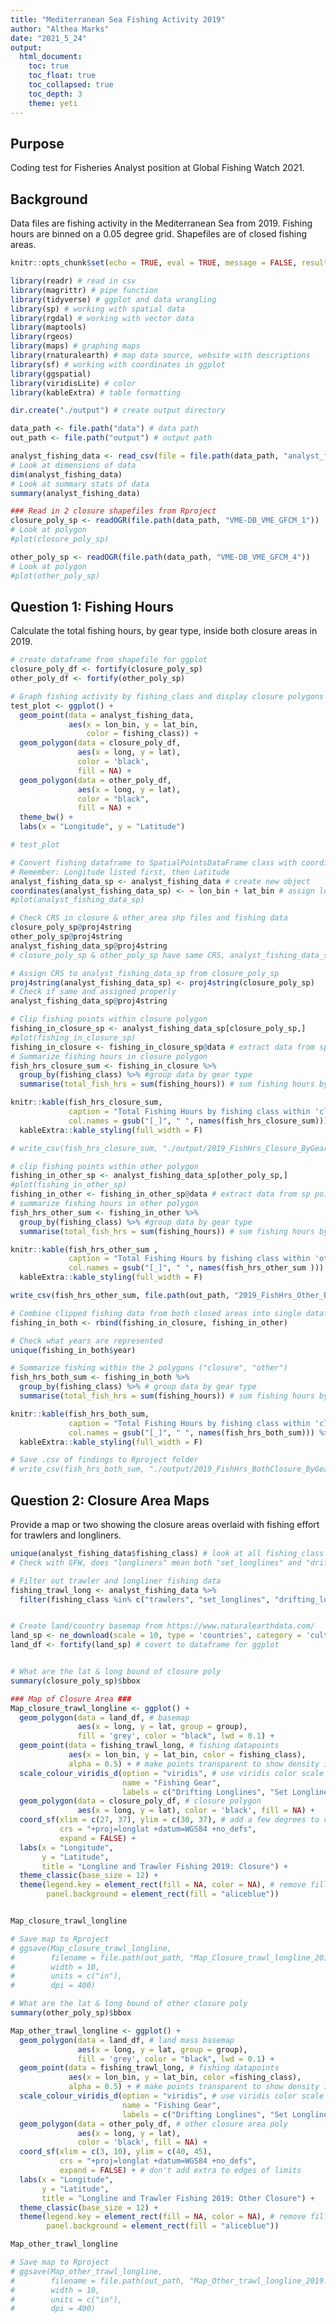 ```yaml
---
title: "Mediterranean Sea Fishing Activity 2019"
author: "Althea Marks"
date: "2021_5_24"
output: 
  html_document:
    toc: true
    toc_float: true
    toc_collapsed: true
    toc_depth: 3
    theme: yeti
---
```


## Purpose

Coding test for Fisheries Analyst position at Global Fishing Watch 2021.

## Background

Data files are fishing activity in the Mediterranean Sea from 2019. Fishing hours are binned on a 0.05 degree grid. Shapefiles are of closed fishing areas. 

```r
knitr::opts_chunk$set(echo = TRUE, eval = TRUE, message = FALSE, results = "hide", warning = FALSE)
```

```r
library(readr) # read in csv
library(magrittr) # pipe function
library(tidyverse) # ggplot and data wrangling
library(sp) # working with spatial data
library(rgdal) # working with vector data
library(maptools)
library(rgeos)
library(maps) # graphing maps
library(rnaturalearth) # map data source, website with descriptions
library(sf) # working with coordinates in ggplot
library(ggspatial)
library(viridisLite) # color
library(kableExtra) # table formatting
```

```r
dir.create("./output") # create output directory

data_path <- file.path("data") # data path
out_path <- file.path("output") # output path
```


```r
analyst_fishing_data <- read_csv(file = file.path(data_path, "analyst_fishing_data.csv"))
# Look at dimensions of data
dim(analyst_fishing_data)
# Look at summary stats of data
summary(analyst_fishing_data)

### Read in 2 closure shapefiles from Rproject
closure_poly_sp <- readOGR(file.path(data_path, "VME-DB_VME_GFCM_1"))
# Look at polygon
#plot(closure_poly_sp)

other_poly_sp <- readOGR(file.path(data_path, "VME-DB_VME_GFCM_4"))
# Look at polygon
#plot(other_poly_sp)
```

## Question 1: Fishing Hours

Calculate the total fishing hours, by gear type, inside both closure areas in 2019.

```r
# create dataframe from shapefile for ggplot
closure_poly_df <- fortify(closure_poly_sp)
other_poly_df <- fortify(other_poly_sp)

# Graph fishing activity by fishing_class and display closure polygons
test_plot <- ggplot() +
  geom_point(data = analyst_fishing_data,
             aes(x = lon_bin, y = lat_bin,
                 color = fishing_class)) +
  geom_polygon(data = closure_poly_df,
               aes(x = long, y = lat),
               color = 'black',
               fill = NA) +
  geom_polygon(data = other_poly_df,
               aes(x = long, y = lat),
               color = "black",
               fill = NA) +
  theme_bw() +
  labs(x = "Longitude", y = "Latitude")

# test_plot

# Convert fishing dataframe to SpatialPointsDataFrame class with coordinates from columns
# Remember: Longitude listed first, then Latitude
analyst_fishing_data_sp <- analyst_fishing_data # create new object
coordinates(analyst_fishing_data_sp) <- ~ lon_bin + lat_bin # assign long & lat to coordinates
#plot(analyst_fishing_data_sp)

# Check CRS in closure & other_area shp files and fishing data
closure_poly_sp@proj4string
other_poly_sp@proj4string
analyst_fishing_data_sp@proj4string
# closure_poly_sp & other_poly_sp have same CRS, analyst_fishing_data_sp has no CRS

# Assign CRS to analyst_fishing_data_sp from closure_poly_sp
proj4string(analyst_fishing_data_sp) <- proj4string(closure_poly_sp)
# Check if same and assigned properly
analyst_fishing_data_sp@proj4string 

# Clip fishing points within closure polygon
fishing_in_closure_sp <- analyst_fishing_data_sp[closure_poly_sp,]
#plot(fishing_in_closure_sp)
fishing_in_closure <- fishing_in_closure_sp@data # extract data from sp points dataframe
# Summarize fishing hours in closure polygon
fish_hrs_closure_sum <- fishing_in_closure %>%
  group_by(fishing_class) %>% #group data by gear type
  summarise(total_fish_hrs = sum(fishing_hours)) # sum fishing hours by gear type

knitr::kable(fish_hrs_closure_sum, 
             caption = "Total Fishing Hours by fishing class within 'closure' polygon",
             col.names = gsub("[_]", " ", names(fish_hrs_closure_sum))) %>%
  kableExtra::kable_styling(full_width = F)

# write_csv(fish_hrs_closure_sum, "./output/2019_FishHrs_Closure_ByGear.csv")

# clip fishing points within other polygon
fishing_in_other_sp <- analyst_fishing_data_sp[other_poly_sp,]
#plot(fishing_in_other_sp)
fishing_in_other <- fishing_in_other_sp@data # extract data from sp points dataframe
# summarize fishing hours in other polygon
fish_hrs_other_sum <- fishing_in_other %>% 
  group_by(fishing_class) %>% #group data by gear type
  summarise(total_fish_hrs = sum(fishing_hours)) # sum fishing hours by gear type

knitr::kable(fish_hrs_other_sum , 
             caption = "Total Fishing Hours by fishing class within 'other' polygon",
             col.names = gsub("[_]", " ", names(fish_hrs_other_sum ))) %>%
  kableExtra::kable_styling(full_width = F)

write_csv(fish_hrs_other_sum, file.path(out_path, "2019_FishHrs_Other_ByGear.csv"))

# Combine clipped fishing data from both closed areas into single dataframe
fishing_in_both <- rbind(fishing_in_closure, fishing_in_other)

# Check what years are represented
unique(fishing_in_both$year)

# Summarize fishing within the 2 polygons ("closure", "other")
fish_hrs_both_sum <- fishing_in_both %>% 
  group_by(fishing_class) %>% # group data by gear type
  summarise(total_fish_hrs = sum(fishing_hours)) # sum fishing hours by gear type

knitr::kable(fish_hrs_both_sum, 
             caption = "Total Fishing Hours by fishing class within 'closure' and 'other' polygons",
             col.names = gsub("[_]", " ", names(fish_hrs_both_sum))) %>%
  kableExtra::kable_styling(full_width = F)

# Save .csv of findings to Rproject folder
# write_csv(fish_hrs_both_sum, "./output/2019_FishHrs_BothClosure_ByGear.csv")
```

## Question 2: Closure Area Maps

Provide a map or two showing the closure areas overlaid with fishing effort for trawlers and longliners.

```r

unique(analyst_fishing_data$fishing_class) # look at all fishing_class types
# Check with GFW, does "longliners" mean both "set_longlines" and "drifting_longlines"?

# Filter out trawler and longliner fishing data
fishing_trawl_long <- analyst_fishing_data %>% 
  filter(fishing_class %in% c("trawlers", "set_longlines", "drifting_longlines"))


# Create land/country basemap from https://www.naturalearthdata.com/
land_sp <- ne_download(scale = 10, type = 'countries', category = 'cultural', returnclass = 'sp')
land_df <- fortify(land_sp) # covert to dataframe for ggplot


# What are the lat & long bound of closure poly
summary(closure_poly_sp)$bbox

### Map of Closure Area ###
Map_closure_trawl_longline <- ggplot() +
  geom_polygon(data = land_df, # basemap 
               aes(x = long, y = lat, group = group),
               fill = 'grey', color = "black", lwd = 0.1) +
  geom_point(data = fishing_trawl_long, # fishing datapoints
             aes(x = lon_bin, y = lat_bin, color = fishing_class),
             alpha = 0.5) + # make points transparent to show density if layered
  scale_colour_viridis_d(option = "viridis", # use viridis color scale for gear type
                         name = "Fishing Gear", 
                         labels = c("Drifting Longlines", "Set Longlines", "Trawlers")) +
  geom_polygon(data = closure_poly_df, # closure polygon
               aes(x = long, y = lat), color = 'black', fill = NA) +
  coord_sf(xlim = c(27, 37), ylim = c(30, 37), # add a few degrees to closure poly bounds
           crs = "+proj=longlat +datum=WGS84 +no_defs",
           expand = FALSE) +
  labs(x = "Longitude", 
       y = "Latitude",
       title = "Longline and Trawler Fishing 2019: Closure") +
  theme_classic(base_size = 12) +
  theme(legend.key = element_rect(fill = NA, color = NA), # remove fill color from legend
        panel.background = element_rect(fill = "aliceblue"))


Map_closure_trawl_longline

# Save map to Rproject
# ggsave(Map_closure_trawl_longline, 
#        filename = file.path(out_path, "Map_Closure_trawl_longline_2019.png"),
#        width = 10,
#        units = c("in"),
#        dpi = 400)
```

```r
# What are the lat & long bound of other closure poly
summary(other_poly_sp)$bbox

Map_other_trawl_longline <- ggplot() +
  geom_polygon(data = land_df, # land mass basemap
               aes(x = long, y = lat, group = group),
               fill = 'grey', color = "black", lwd = 0.1) +
  geom_point(data = fishing_trawl_long, # fishing datapoints
             aes(x = lon_bin, y = lat_bin, color =fishing_class),
             alpha = 0.5) + # make points transparent to show density if layered
  scale_colour_viridis_d(option = "viridis", # use viridis color scale for gear type
                         name = "Fishing Gear", 
                         labels = c("Drifting Longlines", "Set Longlines", "Trawlers")) +
  geom_polygon(data = other_poly_df, # other closure area poly
               aes(x = long, y = lat), 
               color = 'black', fill = NA) +
  coord_sf(xlim = c(3, 10), ylim = c(40, 45), 
           crs = "+proj=longlat +datum=WGS84 +no_defs",
           expand = FALSE) + # don't add extra to edges of limits
  labs(x = "Longitude", 
       y = "Latitude",
       title = "Longline and Trawler Fishing 2019: Other Closure") +
  theme_classic(base_size = 12) +
  theme(legend.key = element_rect(fill = NA, color = NA), # remove fill color from legend
        panel.background = element_rect(fill = "aliceblue"))

Map_other_trawl_longline

# Save map to Rproject
# ggsave(Map_other_trawl_longline, 
#        filename = file.path(out_path, "Map_Other_trawl_longline_2019.png"),
#        width = 10,
#        units = c("in"),
#        dpi = 400)
```

